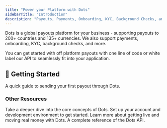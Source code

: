 ```yaml
---
title: "Power your Platform with Dots"
sidebarTitle: "Introduction"
description: "Payouts, Payments, Onboarding, KYC, Background Checks, and more - all in one integration."
---
```


Dots is a global payouts platform for your business - supporting payouts to 200+ countries and 135+ currencies. We also support payments, onboarding, KYC, background checks, and more.

You can get started with off platform payouts with one line of code or white label our API to seamlessly fit into your application.

## 💸 Getting Started

<Card title="Your First Payout" icon="link" href="/guides/your-first-payout">
  A quick guide to sending your first payout through Dots.
</Card>

### Other Resources

<CardGroup cols={2}>
  <Card
    title="Core Concepts"
    icon="square-1"
    color="#0285c7"
    href="/overview/core-concepts"
  >
    Take a deeper dive into the core concepts of Dots.
  </Card>
  <Card
    title="Environment Setup"
    icon="square-2"
    color="#ea5a0c"
    href="/overview/environments"
  >
    Set up your account and development environment to get started.
  </Card>
  <Card
    title="Production Access"
    icon="square-3"
    color="#16a34a"
    href="/overview/environments#production-environment"
  >
    Learn more about getting live and moving real money with Dots.
  </Card>
  <Card
    title="API Referance"
    icon="square-4"
    color="#dc2626"
    href="/api-reference/v2/introduction"
  >
    A complete reference of the Dots API.
  </Card>
</CardGroup>
